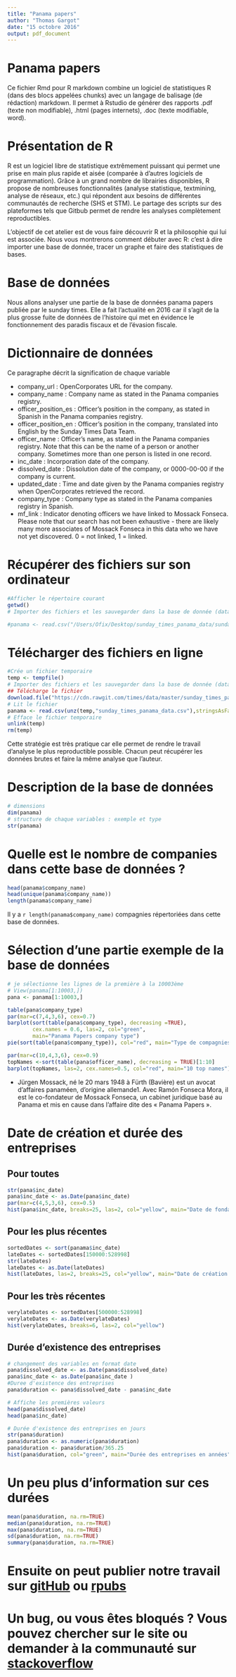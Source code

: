 ```yaml
---
title: "Panama papers"
author: "Thomas Gargot"
date: "15 octobre 2016"
output: pdf_document
---
```


# Panama papers
Ce fichier Rmd pour R markdown combine un logiciel de statistiques R (dans des blocs appelées chunks) avec un langage de balisage (de rédaction) markdown. Il permet à Rstudio de générer des rapports .pdf (texte non modifiable), .html (pages internets), .doc (texte modifiable, word).

# Présentation de R
R est un logiciel libre de statistique extrêmement puissant qui permet une prise en main plus rapide et aisée (comparée à d'autres logiciels de programmation). Grâce à un grand nombre de librairies disponibles, R propose de nombreuses fonctionnalités (analyse statistique, textmining, analyse de réseaux, etc.) qui répondent aux besoins de différentes communautés de recherche (SHS et STM). Le partage des scripts sur des plateformes tels que Gitbub permet de rendre les analyses complètement reproductibles.

L'objectif de cet atelier est de vous faire découvrir R et la philosophie qui lui est associée.  Nous vous montrerons comment débuter avec R: c'est à dire importer une base de donnée, tracer un graphe et faire des statistiques de bases.


# Base de données
Nous allons analyser une partie de la base de données panama papers publiée par le sunday times. Elle a fait l'actualité en 2016 car il s'agit de la plus grosse fuite de données de l'histoire qui met en évidence le fonctionnement des paradis fiscaux et de l'évasion fiscale.

# Dictionnaire de données
Ce paragraphe décrit la signification de chaque variable

* company_url : OpenCorporates URL for the company. 
* company_name : Company name as stated in the Panama companies registry.
* officer_position_es : Officer's position in the company, as stated in Spanish in the Panama companies registry.
* officer_position_en : Officer's position in the company, translated into English by the Sunday Times Data Team.
* officer_name : Officer's name, as stated in the Panama companies registry. Note that this can be the name of a person or another company. Sometimes more than one person is listed in one record.
* inc_date : Incorporation date of the company.
* dissolved_date : Dissolution date of the company, or 0000-00-00 if the company is current.
* updated_date : Time and date given by the Panama companies registry when OpenCorporates retrieved the record.
* company_type : Company type as stated in the Panama companies registry in Spanish.
* mf_link : Indicator denoting officers we have linked to Mossack Fonseca. Please note that our search has not been exhaustive -  there are likely many more associates of Mossack Fonseca in this data who we have not yet discovered. 0 = not linked, 1 = linked.

# Récupérer des fichiers sur son ordinateur
```r
#Afficher le répertoire courant
getwd()
# Importer des fichiers et les sauvegarder dans la base de donnée (dataframe appellée panama), nous préfèrerons la deuxième stratégie, téléchargement en ligne donc n commente la première stratégie pour ne pas l'utiliser

#panama <- read.csv("/Users/Ofix/Desktop/sunday_times_panama_data/sunday_times_panama_data.csv")
```

# Télécharger des fichiers en ligne
```r
#Crée un fichier temporaire
temp <- tempfile()
# Importer des fichiers et les sauvegarder dans la base de donnée (dataframe appellée panama)
## Télécharge le fichier
download.file("https://cdn.rawgit.com/times/data/master/sunday_times_panama_data.zip",temp)
# Lit le fichier
panama <- read.csv(unz(temp,"sunday_times_panama_data.csv"),stringsAsFactors = FALSE)
# Efface le fichier temporaire
unlink(temp)
rm(temp)
```
Cette stratégie est très pratique car elle permet de rendre le travail d'analyse le plus reproductible possible. Chacun peut récupérer les données brutes et faire la même analyse que l'auteur.

# Description de la base de données
```r
# dimensions
dim(panama)
# structure de chaque variables : exemple et type
str(panama)
```

# Quelle est le nombre de companies dans cette base de données ?
```r
head(panama$company_name)
head(unique(panama$company_name))
length(panama$company_name)
```
Il y a `r length(panama$company_name)` compagnies répertoriées dans cette base de données.

# Sélection d'une partie exemple de la base de données
```r
# je sélectionne les lignes de la première à la 10003ème
# View(panama[1:10003,])
pana <- panama[1:10003,]
```

```r
table(pana$company_type)
par(mar=c(7,4,3,6), cex=0.7)
barplot(sort(table(pana$company_type), decreasing =TRUE), 
        cex.names = 0.6, las=2, col="green",
        main="Panama Papers company type")
pie(sort(table(pana$company_type)), col="red", main="Type de compagnies")
```

```r
par(mar=c(10,4,3,6), cex=0.9)
topNames <-sort(table(pana$officer_name), decreasing = TRUE)[1:10]
barplot(topNames, las=2, cex.names=0.5, col="red", main="10 top names")
```

* Jürgen Mossack, né le 20 mars 1948 à Fürth (Bavière) est un avocat d'affaires panaméen, d'origine allemande1. Avec Ramón Fonseca Mora, il est le co-fondateur de Mossack Fonseca, un cabinet juridique basé au Panama et mis en cause dans l'affaire dite des « Panama Papers ».

# Date de création et durée des entreprises
## Pour toutes
```r
str(pana$inc_date)
pana$inc_date <- as.Date(pana$inc_date)
par(mar=c(4,5,3,6), cex=0.5)
hist(pana$inc_date, breaks=25, las=2, col="yellow", main="Date de fondation des entreprises")
```

## Pour les plus récentes
```r
sortedDates <- sort(panama$inc_date)
lateDates <- sortedDates[150000:528998]
str(lateDates)
lateDates <- as.Date(lateDates)
hist(lateDates, las=2, breaks=25, col="yellow", main="Date de création des dernières entreprises")
```

## Pour les très récentes
```r
verylateDates <- sortedDates[500000:528998]
verylateDates <- as.Date(verylateDates)
hist(verylateDates, breaks=6, las=2, col="yellow")
```

## Durée d'existence des entreprises
```r
# changement des variables en format date
pana$dissolved_date <- as.Date(pana$dissolved_date)
pana$inc_date <- as.Date(pana$inc_date )
#Duree d'existence des entreprises
pana$duration <- pana$dissolved_date - pana$inc_date 

# Affiche les premières valeurs
head(pana$dissolved_date)
head(pana$inc_date)

# Durée d'existence des entreprises en jours
str(pana$duration)
pana$duration <- as.numeric(pana$duration)
pana$duration <- pana$duration/365.25
hist(pana$duration, col="green", main="Durée des entreprises en années")
```

# Un peu plus d'information sur ces durées
```r
mean(pana$duration, na.rm=TRUE)
median(pana$duration, na.rm=TRUE)
max(pana$duration, na.rm=TRUE)
sd(pana$duration, na.rm=TRUE)
summary(pana$duration, na.rm=TRUE)
```

# Ensuite on peut publier notre travail sur [gitHub](https://github.com/) ou [rpubs](http://rpubs.com/)
# Un bug, ou vous êtes bloqués ? Vous pouvez chercher sur le site ou demander à la communauté sur [stackoverflow](http://stackoverflow.com/)